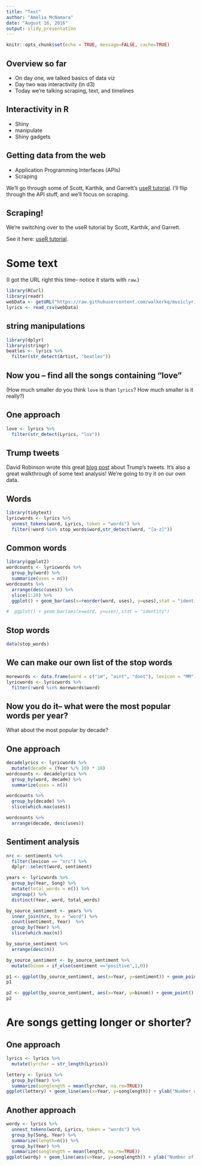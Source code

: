 ```yaml
---
title: "Text"
author: "Amelia McNamara"
date: "August 16, 2016"
output: slidy_presentation
---
```


```r
knitr::opts_chunk$set(echo = TRUE, message=FALSE, cache=TRUE)
```

## Overview so far
- On day one, we talked basics of data viz
- Day two was interactivity (in d3)
- Today we're talking scraping, text, and timelines

## Interactivity in R
- Shiny
- manipulate
- Shiny gadgets

## Getting data from the web
- Application Programming Interfaces (APIs)
- Scraping

We'll go through some of Scott, Karthik, and Garrett's [useR tutorial](https://github.com/AmeliaMN/user2016-tutorial/). I'll flip through the API stuff, and we'll focus on scraping. 

## Scraping!

We're switching over to the useR tutorial by Scott, Karthik, and Garrett. 

See it here: [useR tutorial](https://github.com/AmeliaMN/user2016-tutorial/).

# Some text

(I got the URL right this time-- notice it starts with `raw`.)

```r
library(RCurl)
library(readr)
webData <- getURL("https://raw.githubusercontent.com/walkerkq/musiclyrics/master/billboard_lyrics_1964-2015.csv")
lyrics <- read_csv(webData)
```

## string manipulations

```r
library(dplyr)
library(stringr)
beatles <- lyrics %>%
  filter(str_detect(Artist, "beatles"))
```

## Now you -- find all the songs containing "love"

(How much smaller do you think `love` is than `lyrics`? How much smaller is it really?)


## One approach

```r
love <- lyrics %>%
  filter(str_detect(Lyrics, "lov"))
```



## Trump tweets

David Robinson wrote this great [blog post](http://varianceexplained.org/r/trump-tweets/) about Trump's tweets. It's also a great walkthrough of some text analysis! We're going to try it on our own data. 


## Words

```r
library(tidytext)
lyricwords <- lyrics %>%
  unnest_tokens(word, Lyrics, token = "words") %>%
  filter(!word %in% stop_words$word,str_detect(word, "[a-z]"))
```


## Common words
```r
library(ggplot2)
wordcounts <- lyricwords %>%
  group_by(word) %>%
  summarize(uses = n())
wordcounts %>%
  arrange(desc(uses)) %>%
  slice(1:20) %>%
  ggplot() + geom_bar(aes(x=reorder(word, uses), y=uses),stat = "identity")

#  ggplot() + geom_bar(aes(x=word, y=uses),stat = "identity")
```

## Stop words

```r
data(stop_words)
```

## We can make our own list of the stop words

```r
morewords <- data.frame(word = c("im", "aint", "dont"), lexicon = "MM")
lyricwords <- lyricwords %>%
  filter(!word %in% morewords$word)
```

## Now you do it-- what were the most popular words per year?
What about the most popular by decade? 

## One approach
```r
decadelyrics <- lyricwords %>%
  mutate(decade = (Year %/% 10) * 10)
wordcounts <- decadelyrics %>%
  group_by(word, decade) %>%
  summarize(uses = n()) 

wordcounts %>%
  group_by(decade) %>%
  slice(which.max(uses))

wordcounts %>%
  arrange(decade, desc(uses)) 
```


## Sentiment analysis
```r
nrc <- sentiments %>%
  filter(lexicon == "nrc") %>%
  dplyr::select(word, sentiment)
```

```r
years <- lyricwords %>%
  group_by(Year, Song) %>%
  mutate(total_words = n()) %>%
  ungroup() %>%
  distinct(Year, word, total_words)
```

```r
by_source_sentiment <- years %>%
  inner_join(nrc, by = "word") %>%
  count(sentiment, Year)  %>%
  group_by(Year) %>%
  slice(which.max(n))

by_source_sentiment %>%
  arrange(desc(n)) 

by_source_sentiment <- by_source_sentiment %>%
  mutate(binom = if_else(sentiment =="positive",1,0))

p1 <- ggplot(by_source_sentiment, aes(x=Year, y=sentiment)) + geom_point() 
p1 

p2 <- ggplot(by_source_sentiment, aes(x=Year, y=binom)) + geom_point() + geom_smooth(aes(y=binom), method="glm", method.args = list(family = "binomial"), se=FALSE, fullrange=TRUE)+xlim(1960, 2040)
p2
```

# Are songs getting longer or shorter?

## One approach

```r
lyrics <- lyrics %>%
  mutate(lyrchar = str_length(Lyrics))

lettery <- lyrics %>%
  group_by(Year) %>%
  summarize(songlength = mean(lyrchar, na.rm=TRUE))
ggplot(lettery) + geom_line(aes(x=Year, y=songlength)) + ylab("Number of letters in lyrics")
```
## Another approach 
```r
wordy <- lyrics %>%
  unnest_tokens(word, Lyrics, token = "words") %>%
  group_by(Song, Year) %>%
  summarize(length=n()) %>%
  group_by(Year) %>%
  summarize(songlength = mean(length, na.rm=TRUE))
ggplot(wordy) + geom_line(aes(x=Year, y=songlength)) + ylab("Number of words in lyrics")
```